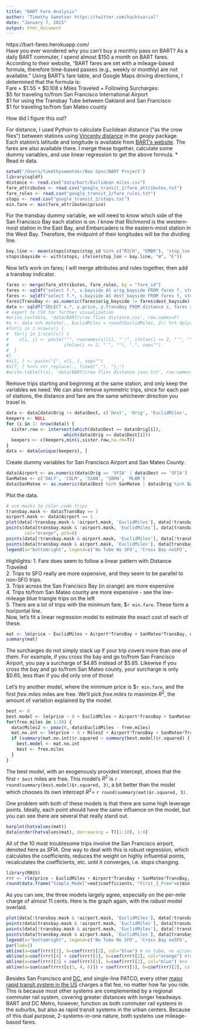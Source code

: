 ```yaml
---
title: "BART Fare Analysis"
author: "Timothy Sweetser https://twitter.com/hacktuarial"
date: "January 7, 2015"
output: html_document
---
```

https://bart-fares.herokuapp.com/  
Have you ever wondered why you can’t buy a monthly pass on BART? As a daily BART commuter, I spend almost $150 a month on BART fares. According to their website, “BART fares are set with a mileage-based formula, therefore time-based passes (e.g., weekly or monthly) are not available.” Using BART’s fare table, and Google Maps driving directions, I determined that the formula is:  
Fare = \$1.55 + \$0.108 x Miles Traveled + Following Surcharges:  
\$5 for traveling to/from San Francisco International Airport  
\$1 for using the Transbay Tube between Oakland and San Francisco  
\$1 for traveling to/from San Mateo county

How did I figure this out?

For distance, I used Python to calculate Euclidean distance ("as the crow flies") between stations using [Vincenty distance](http://en.wikipedia.org/wiki/Vincenty%27s_formulae) in the $geopy$ package. Each station's latitude and longitude is available from [BART's website](http://www.bart.gov/schedules/developers/gtfs). The fares are also available there. I merge these together, calculate some dummy variables, and use linear regression to get the above formula.
* Read in data.  
```r
setwd('/Users/timothysweetser/Box Sync/BART Project')
library(sqldf)
distance <- read.csv("data/bart/Euclidean miles.csv")
fare_attributes <- read.csv("google_transit_2/fare_attributes.txt")
fare_rules <- read.csv("google_transit_2/fare_rules.txt")
stops <- read.csv("google_transit_2/stops.txt")
min.fare <- min(fare_attributes$price)
```

For the transbay dummy variable, we will need to know which side of the San Francisco Bay each station is on. I know that Richmond is the western-most station in the East Bay, and Embarcadero is the eastern-most station in the West Bay. Therefore, the midpoint of their longitudes will be the dividing line. 
```r
bay.line <- mean(stops[stops$stop_id %in% c("RICH", "EMBR"), 'stop_lon'])
stops$bayside <- with(stops, ifelse(stop_lon < bay.line, "W", "E"))
```

Now let's work on fares; I will merge attributes and rules together, then add a transbay indicator.
```r
fares <- merge(fare_attributes, fare_rules, by = "fare_id")
fares <- sqldf("select f.*, s.bayside AS orig_bayside FROM fares f, stops s WHERE f.origin_id = s.stop_id")
fares <- sqldf("select f.*, s.bayside AS dest_bayside FROM fares f, stops s WHERE f.destination_id = s.stop_id")
fares$TransBay <- as.numeric(fares$orig_bayside != fares$dest_bayside)
data <- sqldf("SELECT x.*, y.price, y.TransBay FROM distance x, fares y WHERE x.Orig = y.origin_id AND x.Dest = y.destination_id")
# export to CSV for further visualization
#write.csv(data, 'data/BART/crow flies distance.csv', row.names=F)
#x <- data %>% mutate(., EuclidMiles = round(EuclidMiles, 2)) %>% dplyr::select(., -Miles2) %>% t
#for(i in 1:nrow(x)) {
#  for(j in 1:ncol(x)) {
#    x[i, j] <- paste("'", rownames(x)[i], "':", ifelse(i <= 2, "'", ""), str_trim(x[i, j]),
#                     ifelse(i <= 2, "'", ""), ",", sep="")
#  }
#}
#x[1, ] <- paste("{", x[1, ], sep="")
#x[7, ] %<>% str_replace(., fixed(","), "},")
#write.table(t(x), 'data/BART/crow flies distance json.txt', row.names=F, col.names=F, quote=F)
```

Remove trips starting and beginning at the same station, and only keep the variables we need. We can also remove symmetric trips, since for each pair of stations, the distance and fare are the same whichever direction you travel in.
```r
data <- data[data$Orig != data$Dest, c('Dest', 'Orig', 'EuclidMiles', 'price', 'TransBay')]
keepers <- NULL
for (i in 1: nrow(data)) {
  sister.row <- intersect(which(data$Dest == data$Orig[i]),
                      which(data$Orig == data$Dest[i]))
  keepers <- c(keepers,min(i,sister.row,na.rm=T))
}
data <- data[unique(keepers), ]
```

Create dummy variables for San Francisco Airport and San Mateo County.
```r
data$Airport <- as.numeric(data$Orig == 'SFIA' | data$Dest == 'SFIA')
SanMateo <- c('DALY', 'COLM', 'SSAN', 'SBRN', 'MLBR')
data$SanMateo <- as.numeric(data$Dest %in% SanMateo | data$Orig %in% SanMateo)
```

Plot the data.
```r
# use masks to color-code trips
transbay.mask <- data$TransBay == 1 
airport.mask <- data$Airport == 1
plot(data[!transbay.mask & !airport.mask, 'EuclidMiles'], data[!transbay.mask & !airport.mask, 'price'], col="blue", xlab = "Distance Between Stations (Miles)", ylab= "Fare (Dollars)", xlim=c(0, 52), ylim=c(0, 12),     main="Fare vs. Distance between Stations", pch=0)
points(data[transbay.mask & !airport.mask, 'EuclidMiles'], data[transbay.mask & !airport.mask, 'price'],
       col="orange", pch=0)
points(data[!transbay.mask & airport.mask, 'EuclidMiles'], data[!transbay.mask & airport.mask, 'price'], col="blue", pch=17)
points(data[transbay.mask & airport.mask, 'EuclidMiles'], data[transbay.mask & airport.mask, 'price'], col="orange", pch=17)
legend(x="bottomright", legend=c('No Tube No SFO', 'Cross Bay noSFO', 'SFO-Peninsula', 'SFO-East Bay'), col=rep(c("blue", "orange"), 2), pch=c(0, 0, 17, 17))
```  

Highlights:
1. Fare does seem to follow a linear pattern with Distance Traveled  
2. Trips to SFO really are more expensive, and they seem to be parallel to non-SFO trips.  
3. Trips across the San Francisco Bay (in orange) are more expensive  
4. Trips to/from San Mateo county are more expensive - see the low-mileage blue triangle trips   on the left  
5. There are a lot of trips with the minimum fare, \$`r min.fare`. These form a horizontal line.  
Now, let's fit a linear regression model to estimate the exact cost of each of these.
```r
mat <- lm(price ~ EuclidMiles + Airport*TransBay + SanMateo*TransBay, data)
summary(mat)
```
The surcharges do not simply stack up if your trip covers more than one of them. For example, if you cross the bay and go to/from San Francisco Airport, you pay a surcharge of $4.85 instead of $5.85. Likewise if you cross the bay and go to/from San Mateo county, your surcharge is only $0.65, less than if you did only one of those!  

Let's try another model, where the minimum price is \$`r min.fare`, and the first $free.miles$ miles are free. We'll pick $free.miles$ to maximize $R^2$, the amount of variation explained by the model.
```r
best <- 0
best.model <- lm(price ~ 0 + EuclidMiles + Airport*TransBay + SanMateo*TransBay, data, offset=rep(min.fare, nrow(data)))
for(free.miles in 1:30) {
  data$Miles2 <- pmax(0, data$EuclidMiles - free.miles)
  mat.no.int <- lm(price ~ 0 + Miles2 + Airport*TransBay + SanMateo*TransBay, data, offset=rep(min.fare, nrow(data)))
  if (summary(mat.no.int)$r.squared > summary(best.model)$r.squared) {
    best.model <- mat.no.int
    best <- free.miles
  }
}
```

The best model, with an exogenously provided intercept, shows that the first `r best` miles are free. This model's $R^2$ is `r round(summary(best.model)$r.squared, 3)`, a bit better than the model which chooses its own intercept $R^2 =$ `r round(summary(mat)$r.squared, 3)`.  

One problem with both of these models is that there are some high leverage points. Ideally, each point should have the same influence on the model, but you can see there are several that really stand out.
```r
barplot(hatvalues(mat))
data[order(hatvalues(mat), decreasing = T)[1:10], 1:4]
```

All of the 10 most troublesome trips involve the San Francisco airport, denoted here as $SFIA$. One way to deal with this is robust regression, which calculates the coefficients, reduces the weight on highly influential points, recalculates the coefficients, etc. until it converges, i.e. stops changing.
```r
library(MASS)
rrr <- rlm(price ~ EuclidMiles + Airport*TransBay + SanMateo*TransBay, data)
round(data.frame("Simple_Model"=mat$coefficients, "First_3_Free"=c(min.fare, best.model$coefficients), "Robust"=rrr$coefficients), 3)
```  

As you can see, the three models largely agree, especially on the per-mile charge of almost 11 cents. Here is the graph again, with the *robust* model overlaid.
```r
plot(data[!transbay.mask & !airport.mask, 'EuclidMiles'], data[!transbay.mask & !airport.mask, 'price'], col="blue", xlab = "Distance Between Stations (Miles)", ylab= "Fare (Dollars)", xlim=c(0, 52), ylim=c(0, 12),     main="Fare vs. Distance between Stations", pch=0)
points(data[transbay.mask & !airport.mask, 'EuclidMiles'], data[transbay.mask & !airport.mask, 'price'],       col="orange", pch=0)
points(data[!transbay.mask & airport.mask, 'EuclidMiles'], data[!transbay.mask & airport.mask, 'price'], col="blue", pch=17)
points(data[transbay.mask & airport.mask, 'EuclidMiles'], data[transbay.mask & airport.mask, 'price'], col="orange", pch=17)
legend(x="bottomright", legend=c('No Tube No SFO', 'Cross Bay noSFO', 'SFO-Peninsula', 'SFO-East Bay'), col=rep(c("blue", "orange"), 2), pch=c(0, 0, 17, 17))
par(lwd=2)
abline(a=coef(rrr)[1], b=coef(rrr)[2], col="blue") # no tube, no airport
abline(a=coef(rrr)[4] + coef(rrr)[1], b=coef(rrr)[2], col="orange") #tube, no airport
abline(a=coef(rrr)[3] + coef(rrr)[1], b=coef(rrr)[2], col="blue") #no tube, airport
abline(a=sum(coef(rrr)[c(3, 4, 6)]) + coef(rrr)[1], b=coef(rrr)[2], col="orange") #tube, airport
```

Besides San Francisco and [DC](http://planitmetro.com/2012/11/15/how-are-metrorail-fares-calculated/), and single-line PATCO, every other [major rapid transit system in the US](http://en.wikipedia.org/wiki/List_of_United_States_rapid_transit_systems_by_ridership) charges a flat fee, no matter how far you ride. This is because most other systems are complemented by a regional commuter rail system, covering greater distances with longer headways. BART and DC Metro, however, function as both commuter rail systems in the suburbs, but also as rapid transit systems in the urban centers. Because of this dual purpose, 2-systems-in-one nature, both systems use mileage-based fares. 
